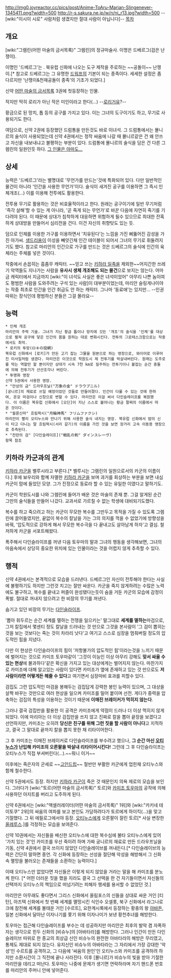 http://img0.joyreactor.cc/pics/post/Anime-ToAru-Marian-Slingeneyer-1345411.png?width=500
http://r-s.sakura.ne.jp/w/n/ni_r13.jpg?width=500
--[wiki:"이시이 시로" 사람처럼 생겼지만 절대 사람이 아닙니다]--
[[목차]]

== 개요 ==
[wiki:"그렘린(어떤 마술의 금서목록)" 그렘린]의 정규마술사. 이명은 드베르그(검은 난쟁이).

이명인 '드베르그'는 . 북유럽 신화에 나오는 도구 제작을 주로하는 ~~공돌이~~ 난쟁이.[* 참고로 드베르그는 그 유명한 [[드워프]]의 기본이 되는 종족이다. 세세한 설정은 좀 다르지만 '난쟁이&천재공돌이 종족'의 기초가 되었다.]

신약 [[어떤 마술의 금서목록]] 3권에 첫등장하는 인물.

작지만 딱히 로리가 아닌 작은 미인이라고 한다(...) --[[로리거유]]?--

황금으로 된 망치, 톱 등의 공구를 가지고 있다. 이는 그녀의 도구이기도 하고, 무기로 사용되기도 한다.

여담으로, 신약 2권에 등장했던 드럼통을 만든것도 바로 이녀석. 그 드럼통에서는 묠니르의 술식이 사용되었는데 신약 4권에서는 정작 싸움에 나갈 때 묠니르같은 건 왜 안쓰고 자신을 내보내냐고 불평하는 부분이 있다. 드럼통에 묠니르의 술식을 담은 건 다른 그렘린의 일원인듯 하다. [[토르(어떤 마술의 금서목록)|그 인물은 아마도...]]
== 상세 ==

능력은 '드베르그'라는 별명대로 '무언가를 만드는'것에 특화되어 있다. 다만 일반적인 물건이 아니라 '인간을 사용한 무언가'이다. 술식이 새겨진 공구를 이용하면 그 즉시 인체개조(...) 이를 이용해 전투에도 활용한다. 

전투용 무기로 활용하는 것은 비효율적이라고 한다. 원래는 공구이기에 일반 무기처럼 '즉각 살해'할 수 있는 게 아니라, '곧 죽게 되는 무언가'로 바꾼 다음에 자연히 죽기를 기다려야 된다. 이 때문에 상대가 침착하게 대응하면 위험하게 될수 있으므로 최대한 잔혹하게 상대방을 만들어서 심리전을 건다. 이건 자신의 취향탓도 있는 듯.

덤으로 인체를 이용한 가구를 이용하면서 '치유된다'는 느낌을 가진 삐뚫어진 감성을 가진 아가씨. [[생드리용]]이 이성을 빼앗긴채 인간 테이블이 되어서 그녀의 무기로 휘둘려지기도 했다. 참고로 마리안의 인간으로 가구를 만드는 것은 드베르그의 술식에 인간의 육체라는 주체를 넣은 것이다.

작중에서 손꼽히는 흠좀무 캐릭터. ~~믿고 쓰는 [[키하라 일족]]을 제외한~~어지간한 쓰레기 악역들도 지나가는 사람을 '''유사시 생체 개조해도 되는 물건'''으로 보지는 않는다. 어마금 캐릭터에서 지금까지 [wiki:"이 녀석도 사실은 좋은 녀석이었어" 아무리 나쁜 놈이여도 평범한 사람을 도와주려는 구석 있는 사람]이 대부분이었는데, 마리안 슬링게나이야는 작중 최초로 인간을 인간 취급도 안 하는 캐릭터. 그나마 '동료애'는 있지만... --인권 따위는 장식인데 평범하신 분들은 그걸 몰라요--

== 능력 == 
 * 인체 개조
 마리안의 주력 기술. 그녀가 지닌 황금 톱이나 망치에 깃든 '개조'의 술식을 '인체'를 대상으로 펼쳐 공구에 닿은 인간의 몸을 원하는 대로 변화시킨다. 전투의 그로테스크함으로는 작중에서도 최악.
 * 로키의 투망(ロキの投網) 
 북유럽 신화에서 [로키]가 만든 고기 잡는 그물을 원본으로 하는 영장으로, 와이어로 이루어진 미사일처럼 생겼다. 마리안은 이것으로 학원도시 제 전투기를 박살내버린다. 원래는 도주로를 막는 역할만 할 뿐이지만 상대가 시속 7천 km로 질주하는 전투기이니 붙잡는 순간 충돌에 의해 전투기가 산산조각나 버린다. 
 * 투명화 영장 
 신약 5권에서 사용한 영장. 
 * "만상의 금" 드라우프닐("万象の金" ドラウプニル) 
 [궁니르]의 재료로 쓰일 예정이었던 것들로 만들어졌다. 인간이 다룰 수 있는 것에 한하여, 온갖 마검이나 신창으로 변할 수 있다. 마리안은 이걸 써서 다인슬레이프를 복원했다. 이 이름은 북유럽 신화에서 [오딘]이 지닌 스스로 불어나는 황금 팔찌의 이름에서 따온 것이다.  
 * "월륜신마" 흐림팍시("月輪神馬" フリムファクシ)
 마리안이 빨리 오티누스와 만나기 위해 사용한 술식 내지는 영장. 북유럽 신화에서 밤의 신이 타고 다니는 말 흐림팍시(서리 갈기)의 이름을 가진 것을 보면 장거리 고속 이동용 영장으로 추측된다.
 * "전란의 검" [다인슬레이프]("戦乱の剣" ダインスレーヴ) 
 항목 참조
== 키하라 카군과의 관계 ==

[[키하라 카군]]을 벨루시라고 부른다.[* 벨루시는 그렘린의 일원으로서의 카군의 이름이다.] 후에 뵤우리와 함꼐 자멸한 [[키하라 카군]]을 보며 과거를 회상하는 부분을 보면 내심 카군이 맘에 들었던 모양. 그가 진정으로 동료라 할 수 있는 유일한 이였다고 말하기도.

카군이 학원도시를 나와 그렘린에 들어가 배운 것은 마술의 존재 뿐. 그걸 알게된 순간 그만의 술식들을 만들어 나갔다. 교과서로 가르칠 수 없는 학생에 대비되기도했다.

복수를 하고 죽으려고 하는 카군이 무모한 복수를 그만두고 목적을 가질 수 있도록 그렘린에 끌어들였지만, 끝없이 복수의 칼날을 가는 그의 의지를 꺽을 수 없었기에 방향성을 바꿔, '압도적으로 강하게 해서 무모한 복수극을 다 끝내고도 살아남게 하자'고 결심. 철저하게 카군을 서포트해왔다.

폭주해서 다인슬라이프를 꺼낸 다음 토우마의 말과 그녀의 행동을 생각해보면, 그녀의 마음속에서 상당히 중요한 위치에 있는 인물이라는 것을 어렵지 않게 추측할 수 있다.

== 행적 ==
신약 4권에서는 본격적으로 모습을 드러낸다. 드베르그인 자신이 전투해야 한다는 사실에 불평하기도 하지만 그런것 치고는 잘만 싸운다. 카군을 죽지 않게하려는 수많은 노력에도 불구하고, 복수를 끝내고 퍼즐이 완성됐다는듯이 숨을 거둔 카군의 모습에 감정이 폭발. 절대로 꺼내지 않으려고 한 비장의 무기를 꺼낸다.

숨기고 있던 비장의 무기는 [[다인슬라이프]].

'뽑아 휘두르는 순간 세계를 멸하는 전쟁을 일으키는' 말그대로 '''세계를 멸하는'''마검으로, 그저 칼집에서 몇센티 정도 칼날을 드러내는 것 만으로 그것을 본사람이 '그 검이 뽑히는것을 보는 것보다는 죽는 것이 차라리 낫다'고 여기고 스스로 심장을 멈춰버릴 정도의 압도적인 힘을 지녔다.

다만 이 현상은 다인슬라이프의 힘이 '저항불가의 압도적인 힘'이라는것을 느끼기 때문에 벌어지는 것으로 카미조 토우마같이 '그것이 이능인 이상 아무리 강해도 '''맞서 싸울 수 있는 현상'''에 불과하다'같은 확신을 가지고 있는 대상에게는 벌어지지 않는다. 마찬가지로 카미조에 대해 알고있는 사람이 있다면 카미조가 옆에 존재하고 있는 것 만으로도 '''저 사람이라면 어떻게든 해줄 수 있다'''고 여기면서 심장마비 효과를 피할수 있다.

검집도 그런 압도적인 마검을 봉해두는 검집답게 강력한 봉인 능력이 있으며, 그 대상을 살짝 바꾸는 것만으로 여러 현상을 일으켜 카미조를 밀어 붙이며 선전. 게다가 중력을 압축하는 검집의 특성을 이용하는 것이기 때문에 '''이매진 브레이커가 먹히지 않는다'''.

그러나 결국 검집만을 활용한 이 공격은 카미조에게 약점이 드러나 더 이상 먹히지 않게 되었다. 이에 마리아는 더 이상 검집만을 쓰지 않고 진짜로 칼을 뽑아 끝장을 보겠다고 선언하지만, 카미조는 오히려 '''당신은 친구를 위해 그런 짓을 할 사람이 아니다'''고 지적하고, 결국 그 말대로 끝까지 칼을 뽑지 못한 채 리타이어한다.

그 후 카미조는 이매진 브레이커로 다인슬라이프를 부수려고 했으나, '''그 순간 마신 [[오티누스]]가 난입해 카미조의 오른팔을 박살내 리타이어시킨다!''' 그런데 그 후 다인슬라이프는 오티누스가 직접 부셔버린다(...).~~뭐니 이거~~

이후에는 죽은자의 군세로 ~~[[고인드립]]~~ 절반만 부활한 카군에게 업힌채 오티누스와 함께 철수한다.

신약 5권에서도 등장. 하지만 [[키하라 카군]]이 죽은 것 때문인지 의욕 제로의 모습을 보인다. 그러다가 [wiki:"토르(어떤 마술의 금서목록)" 토르]와 [[카미조 토우마]]의 공작에 의해 사용하던 아지트를 버리고 도주하게 된다.

신약 6권에서는 [wiki:"액셀러레이터(어떤 마술의 금서목록)" 1위]와 [wiki:"카키네 테이토쿠" 2위]의 싸움의 여파를 보고 본인도 가담하려다가 토르에게 하이킥(...)을 맞고 기절했다. 그 뒤 에필로그에서야 등장. [[오티누스]]에게 오른팔이 잘린 토르[* 사실 변장한 [[올레루스]].]를 걱정하는 모습을 보여준다.

신약 10권에서는 자신들을 배신한 오티누스에 대한 복수심에 불타 오티누스에게 있어 '가치 있는 것'인 카미조를 우선 죽이려 하며 가짜 궁니르의 재료로 만든 드라우프닐을 기동, 신약 4권에서 결국 쓰이지 않았던 다인슬레이브를 꺼내든다.[* 다인슬레이브의 능력은 간단히 말하면 종언. 각 신화에 등장하는 선성을 절단해 악성을 해방해서 그 신화 속 멸망을 불러오는 존재들을 소환하는 능력이다.]

이때 오티누스만 없었다면 자신들은 이렇게 되지 않았을 거라는 말을 해 카미조를 분노케 한다. [* 어떤 더러운 짓을 했을 지라도 결국 그 선택을 한 건 자기들이면서 자신들의 선택까지 오티누스의 책임으로 떠넘기려는 피해자 행세를 용서할 수 없었던 것.]

마리안은 아무래도 좋다면서 그리스 신화에서 올림포스의 신들을 상대로 싸운 거인 [티탄], 아즈텍 신화에서 첫 번째 세계를 멸망시킨 식인수 오셀롯, 북구 신화에서 라그나로크에 참전해 세계를 불태운 거인 [수르트], 요한계시록에서 등장하는 황충의 왕 [[아바돈]], 일본 신화에서 달아난 이자나기를 쫓기 위해 이자나미가 보낸 황천추녀를 해방한다.

토우마는 접근해 다인슬레이프를 부수는 데 성공하지만 마리안은 최후의 발악 겸 자폭하자는 생각으로 힌두 신화의 [비슈누]의 [아바타라]를 해방한다. 그러나 인간이 만든 다인슬레이브 따위로 한 종교의 최상급 신인 비슈누의 완전한 아바타라의 해방은 무리였고, 통제도 제대로 되지 않는다. 유지신인 비슈누의 아바타라는 그 자리에서 가장 강대한 '악성'인 수르트를 공격하고, 그 다음에 '싸움의 원인'인 오티누스와 카미조를 공격하려 하지만 소환시간이 그 직전에 끝나 사라진다. 이후 [묠니르]가 비슈누의 빛을 받아 기절한 마리안을 데리고 떠난다. 토우마는 나중에 문제가 생기면 연락하라며 자기 핸드폰 번호를 마리안의 주머니 안에 넣어준다.
